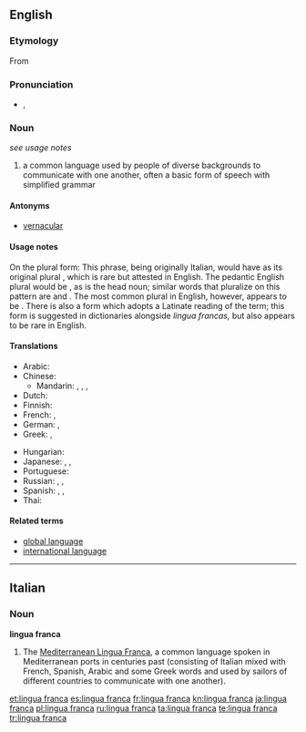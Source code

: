 ==English==
{{wikipedia}}

===Etymology===
From {{etyl|it}} {{term|lingua franca|lang=it}}

===Pronunciation===
* {{a|UK}} {{IPA|/ˈlɪŋ.gwə fɹæŋ.kə/}}, {{SAMPA|/"lIN.gw@ fr{N.k@/}}

===Noun===
{{en-noun|sg=[[lingua]] [[franca]]|lingua francas|pl2=lingue franche|pl3=linguas franca|pl4=linguae francae}} ''see usage notes''

# a common language used by people of diverse backgrounds to communicate with one another, often a basic form of speech with simplified grammar

====Antonyms====
* [[vernacular]]

====Usage notes====
On the plural form:  This phrase, being originally Italian, would have as its original plural {{term|lingue franche}}, which is rare but attested in English. The pedantic English plural would be {{term|linguas franca}}, as {{term|lingua||language}} is the head noun; similar words that pluralize on this pattern are {{term|son-in-law|sons-in-law}} and {{term|attorney general|attorneys general}}.  The most common plural in English, however, appears to be {{term|lingua francas}}. There is also a form {{term|linguae francae}} which adopts a Latinate reading of the term; this form is suggested in dictionaries alongside ''lingua francas,'' but also appears to be rare in English.

====Translations====
{{trans-top|common language}}
* Arabic: {{t|ar|لغة تواصل مشترك|f|tr=lughat tawaaSul mushtarak}}
* Chinese:
** Mandarin: {{t|cmn|通用語|sc=Hani}}, {{t|cmn|通用语|tr=tōngyòngyǔ|sc=Hani}}, {{t|cmn|交際語|sc=Hani}}, {{t|cmn|交际语|tr=jiāojìyǔ|sc=Hani}}
* Dutch: {{t-|nl|lingua franca}}
* Finnish: {{t-|fi|lingua franca}}
* French: {{t+|fr|lingua franca|f}}, {{t|fr|langue véhiculaire|f}}
* German: {{t|de|Lingua Franca|f}},  {{t|de|Verkehrssprache|f}}
* Greek: {{t|el|κοινή διάλεκτος}},  {{t|el|κοινή γλώσσα}}
{{trans-mid}}
* Hungarian: {{t|hu|közvetítőnyelv}}
* Japanese: {{t|ja|リングワ・フランカ|tr=ringuwa-furanka}},  {{t|ja|リンガフランカ|tr=ringafuranka}},  {{t|ja|共通語|tr=きょうつうご, kyōtsūgo}}
* Portuguese: {{t-|pt|lingua franca|f}}
* Russian: {{t|ru|лингва-франка|f|tr=língva-fránka}} {{qualifier|indeclinable}},  {{t|ru|общий язык|m|tr=óbščij jazýk}},  {{t|ru|язык общения|m|alt=язык (межнационального) общения|tr=jazýk (mežnacionál'novo) obščénija}}
* Spanish: {{t|es|lengua vehicular|f}},  {{t|es|lengua franca|f}},  {{t+|es|lingua franca|f}}
* Thai: {{t|th|ภาษากลาง|tr=paasăa glaang}}
{{trans-bottom}}

====Related terms====
* [[global language]]
* [[international language]]

----

==Italian==

===Noun===
'''lingua franca'''

# The [[:w:Mediterranean Lingua Franca|Mediterranean Lingua Franca]], a common language spoken in Mediterranean ports in centuries past (consisting of Italian mixed with French, Spanish, Arabic and some Greek words and used by sailors of different countries to communicate with one another).

[[et:lingua franca]]
[[es:lingua franca]]
[[fr:lingua franca]]
[[kn:lingua franca]]
[[ja:lingua franca]]
[[pl:lingua franca]]
[[ru:lingua franca]]
[[ta:lingua franca]]
[[te:lingua franca]]
[[tr:lingua franca]]